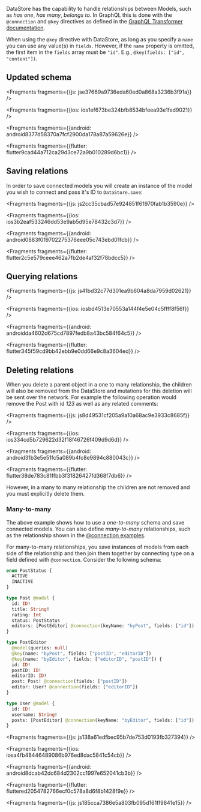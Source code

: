 
DataStore has the capability to handle relationships between Models, such as *has one*, *has many*, *belongs to*. In GraphQL this is done with the `@connection` and `@key` directives as defined in the [GraphQL Transformer documentation](/cli/graphql-transformer/connection).

<Callout warning>

When using the `@key` directive with DataStore, as long as you specify a `name` you can use any value(s) in `fields`. However, if the `name` property is omitted, the first item in the `fields` array must be `"id"`. E.g., `@key(fields: ["id", "content"])`.

</Callout>

## Updated schema




<Fragments fragments={{js: jse37669a9736eda60ed0a868a3236b3f91a}} />



<Fragments fragments={{ios: ios1ef673be324bfb8534bfeea93e1fed9021}} />



<Fragments fragments={{android: android8377d58370a7fcf2900da178a87a59626e}} />



<Fragments fragments={{flutter: flutter9cad44a712ca29d3ce72a9b010289d6bc1}} />

## Saving relations

In order to save connected models you will create an instance of the model you wish to connect and pass it's ID to `DataStore.save`:




<Fragments fragments={{js: js2cc35cbad57e924851f61970fab1b3590e}} />



<Fragments fragments={{ios: ios3b2eaf533246dd53e9ab5d95e78432c3d7}} />



<Fragments fragments={{android: android0883f019702275376eee05c743ebd01fcb}} />



<Fragments fragments={{flutter: flutter2c5e579ceee462a7fb2de4af32f78bdcc5}} />

## Querying relations




<Fragments fragments={{js: js41bd32c77d301ea9b604a8da7959d02621}} />



<Fragments fragments={{ios: iosbd4513e70553a144f4e5e04c5ffff8f56f}} />



<Fragments fragments={{android: androidda4602d675cd7897fedb8a43bc584f64c5}} />



<Fragments fragments={{flutter: flutter345f59cd9bb42ebb9e0dd66e9c8a3604ed}} />

## Deleting relations

When you delete a parent object in a one to many relationship, the children will also be removed from the DataStore and mutations for this deletion will be sent over the network. For example the following operation would remove the Post with id *123* as well as any related comments:




<Fragments fragments={{js: js8d49531cf205a9a10a68ac9e3933c8685f}} />



<Fragments fragments={{ios: ios334cd5b729622d32f18f46726f409d9d6d}} />



<Fragments fragments={{android: android31b3e5e51fc5a089b4fc8e9894c880043c}} />



<Fragments fragments={{flutter: flutter38de783c81ffbb3f31826427fd368f7db6}} />

However, in a many to many relationship the children are not removed and you must explicitly delete them.

### Many-to-many

The above example shows how to use a *one-to-many* schema and save connected models. You can also define *many-to-many* relationships, such as the relationship shown in the [@connection examples](/cli/graphql-transformer/connection.md#many-to-many-connections).

For many-to-many relationships, you save instances of models from each side of the relationship and then join them together by connecting type on a field defined with `@connection`. Consider the following schema:

```graphql
enum PostStatus {
  ACTIVE
  INACTIVE
}

type Post @model {
  id: ID!
  title: String!
  rating: Int
  status: PostStatus
  editors: [PostEditor] @connection(keyName: "byPost", fields: ["id"])
}

type PostEditor
  @model(queries: null)
  @key(name: "byPost", fields: ["postID", "editorID"])
  @key(name: "byEditor", fields: ["editorID", "postID"]) {
  id: ID!
  postID: ID!
  editorID: ID!
  post: Post! @connection(fields: ["postID"])
  editor: User! @connection(fields: ["editorID"])
}

type User @model {
  id: ID!
  username: String!
  posts: [PostEditor] @connection(keyName: "byEditor", fields: ["id"])
}
```




<Fragments fragments={{js: js138a61edfbec95b7de753d0193fb327394}} />



<Fragments fragments={{ios: iosa4fb48446489086b976ed8dac5841c54cb}} />



<Fragments fragments={{android: android8dcab42dc684d2302cc1997e652041cb3b}} />



<Fragments fragments={{flutter: fluttered2054782766ecf0c578a8d6f8b1428f9e}} />




<Fragments fragments={{js: js185cca7386e5a803fb095d161ff9841e15}} />